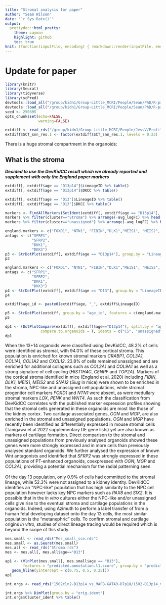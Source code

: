 ```yaml
---
title: "Stromal analysis for paper"
author: "Sean Wilson"
date: "`r Sys.Date()`"
output:
  prettydoc::html_pretty:
    theme: cayman
    highlight: github
    toc: true
knit: (function(inputFile, encoding) { rmarkdown::render(inputFile, encoding = encoding, output_dir = "docs/")})
---
```



# Update for paper

```r
library(knitr)
library(Seurat)
library(tidyverse)
library(scPred)
devtools::load_all("/group/kidn1/Group-Little_MCRI/People/Sean/PhD/R-projects/SeansKit/")
devtools::load_all("/group/kidn1/Group-Little_MCRI/People/Sean/PhD/R-projects/DevKidCC/")
seed <- 250395
opts_chunk$set(echo=FALSE,
               warning=FALSE)
```


```r
extdiff <- read_rds("/group/kidn1/Group-Little_MCRI/People/JessV/Profiling/DD156_1502cln2_ExtDiff_CDBLY2_scRNASeq/output/rds/ExtDiff_Merge.rds")
extdiff$SCT_snn_res.1 <- factor(extdiff$SCT_snn_res.1, levels = 0:23)
```

There is a huge stromal compartment in the organoids:

## What is the stroma

***Decided to use the DevKidCC result which we already reported and supplement with only the England paper markers***<br>

```r
extdiff[, extdiff$age == "D13p14"]$LineageID %>% table()
extdiff[, extdiff$age == "D13p14"]$DKCC %>% table()

extdiff[, extdiff$age == "D13"]$LineageID %>% table()
extdiff[, extdiff$age == "D13"]$DKCC %>% table()
```

```r
markers <- FindAllMarkers(SetIdent(extdiff[, extdiff$age == "D13p14"], value = "LineageID"), only.pos = T, test.use = "t", logfc.threshold = 0.5)
markers %>% filter(cluster=="Stroma") %>% arrange(-avg_logFC) %>% head(20) %>% kable()
markers %>% filter(cluster=="unassigned") %>% arrange(-avg_logFC) %>% head(20) %>% kable()

```

```r
england.markers <- c("FOXD1", "NTN1", "FIBIN","DLK1","MEIS1", "MEIS2", "SNAI2", "LOX", "PENK", "WNT4", "IGF1")
antags <- c("SFRP1",
            "SFRP2",
            "DKK1",
            "DKK3")
p3 <- StrDotPlot(extdiff[, extdiff$age == "D13p14"], group.by = "LineageID", features = c(england.markers, "OGN", "MGP", "COL2A1", antags), dot.scale = 6, col.min = 1, scale = F) + theme(axis.title = element_blank())
p3
```

```r
england.markers <- c("FOXD1", "NTN1", "FIBIN","DLK1","MEIS1", "MEIS2", "SNAI2", "LOX", "PENK", "WNT4", "IGF1")
antags <- c("SFRP1",
            "SFRP2",
            "DKK1",
            "DKK3")
p4 <- StrDotPlot(extdiff[, extdiff$age == "D13"], group.by = "LineageID", features = c(england.markers, "OGN", "MGP", "COL2A1", antags), dot.scale = 6, col.min = 1, scale = F) + theme(axis.title = element_blank())
p4

extdiff$age_id <- paste0(extdiff$age, "_", extdiff$LineageID)

p5 <- StrDotPlot(extdiff, group.by = "age_id", features = c(england.markers, "OGN", "MGP", "COL2A1", antags), dot.scale = 6, col.min = 1, scale = F) + theme(axis.title = element_blank())
p5
```


```r
dp1 <- (DotPlotCompare(extdiff[, extdiff$age=="D13p14"], split.by = "age", features = c(england.markers, "OGN", "MGP", "COL2A1", antags), show = "idents",
                compare.to.organoids = T, idents = c("CS", "unassigned"), columns = 2, filter.samples = GetSampleIDs(base_protocol = "Takasato", age = 25:26))) 
dp1
```

When the 13+14 organoids were classified using DevKidCC, 48.2% of cells were identified as stromal, with 94.0% of these cortical stroma. This population is enriched for known stromal markers *CRABP1*, *COL3A1*, *COL1A1*, *COL1A2* and *CXCL12*. 23.8% of cells remained unassigned and are enriched for additional collagens such as *COL2A1* and *COL9A1* as well as a strong signature of cell cycling (*HIST1H4C*, *CENPF* and *TOP2A*). Markers of the cortical stroma identified in mice (England et al. 2020) including *FIBIN*, *DLK1*, *MEIS1*, *MEIS2* and *SNAI2* (*Slug* in mice) were shown to be enriched in the stroma, NPC-like and unassigned cell populations, while stromal progenitor cell markers *FOXD1* and *NTN1* were absent, as were medullary stromal markers *LOX*, *PENK* and *WNT4*. As such the classification from DevKidCC correlates with the published marker expression profiles showing that the stromal cells generated in these organoids are most like those of the kidney cortex. Two cartilage associated genes, *OGN* and *MGP*, are also enriched in the stromal and unassigned populations. *OGN* and *MGP* have recently been identified as differentially expressed in mouse stromal cells (Tanigawa et al 2022 supplementary DE gene lists) yet are also known as markers of cartilage formation. Direct comparison to the stromal and unassigned populations from previously analysed organoids showed these genes were more strongly expressed and in more cells than previously analysed standard organoids. We further analysed the expression of known Wnt antagonists and identified that *SFRP2* was strongly expressed in these populations of PT-enhanced organoids, coexpressed with *OGN*, *MGP* and *COL2A1*, providing a potential mechanism for the radial patterning seen.<br>
<br>
Of the day 13 population, only 0.9% of cells had committed to the stromal lineage, while 52.3% were not assigned to a kidney identity. DevKidCC identifies an "NPC-like" population that has high similarity to the NPC cell population however lacks key NPC markers such as *PAX8* and *SIX2*. It is possible that in the *in vitro* cultures either the NPC-like and/or unassigned cells give rise to the eventual stroma and cartilage populations in the organoids. Indeed, using Azimuth to perform a label transfer of from a human fetal developing dataset onto the day 13 cells, the most similar population is the "metanephric" cells. To confirm stromal and cartilage origins *in vitro*, studies of direct lineage tracing would be required which is beyond the scope of this study.

```r
mes.small <- read_rds("Mes_small_sce.rds")
mes.small <- as.Seurat(mes.small)
mes.all <- read_rds("Stroma.rds")
mes <- mes.all[, mes.all$age=="D13"]
```


```r
ap1 <- (VlnPlot(mes.small[, mes.small$age == "D13"], 
        features = "predicted.annotation.l1.score", group.by = "predicted.annotation.l1", pt.size = 0.1) + NoLegend() + ggtitle("D13") + 
   geom_hline(yintercept = c(0.75, 0.5, 0.25)))
ap1

```

```r
int.orgs <- read_rds("1502cln2-D13p14_vs_MAFB-GATA3-D7p18/1502-D13p14_vs_MAFB-GATA3-D7p18.rds")
```

```r
int.orgs %>% DimPlot(group.by = "orig.ident")
int.orgs$Cluster_ident %>% table()
```




